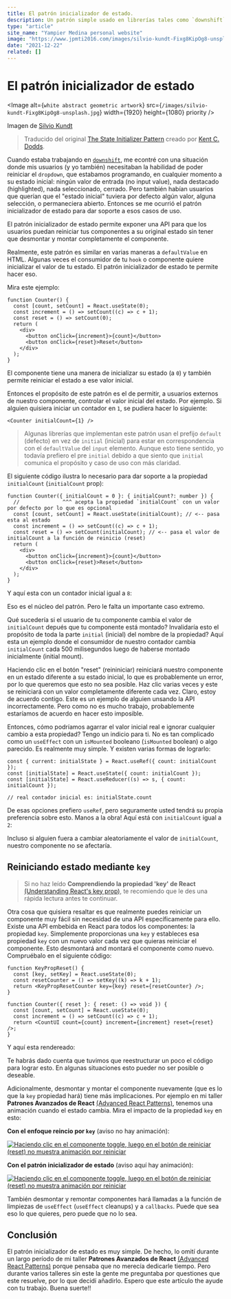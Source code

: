 ```yaml
---
title: El patrón inicializador de estado.
description: Un patrón simple usado en librerías tales como `downshift` y `ReachUI` para habilitar usauarios de un componente/hook, la inicialización o reinicio de tu estado a ese valor inicial.
type: "article"
site_name: "Yampier Medina personal website"
image: "https://www.jpmti2016.com/images/silvio-kundt-Fixg8KipOg8-unsplash.jpg"
date: "2021-12-22"
related: []
---
```


# El patrón inicializador de estado

<Image
  alt={`white abstract geometric artwork`}
  src={`/images/silvio-kundt-Fixg8KipOg8-unsplash.jpg`}
  width={1920}
  height={1080}
  priority
/>

Imagen de [Silvio Kundt](https://unsplash.com/photos/Fixg8KipOg8)

> Traducido del original [The State Initializer Pattern](https://kentcdodds.com/blog/the-state-initializer-pattern)
> creado por [Kent C. Dodds](https://kentcdodds.com/).

Cuando estaba trabajando en [`downshift`](https://github.com/downshift-js/downshift),
me econtré con una situación donde mis usuarios (y yo también) necesitaban la habilidad de poder
reiniciar el `dropdown`, que estabamos programando, en cualquier momento a su estado inicial: ningún
valor de entrada (no input value), nada destacado (highlighted), nada seleccionado, cerrado. Pero también habían
usuarios que querían que el "estado inicial" tuviera por defecto algún valor, alguna selección,
o permaneciera abierto. Entonces se me ocurrió el patrón inicializador de estado para dar soporte
a esos casos de uso.

El patrón inicializador de estado permite exponer una API para que los usuarios puedan reiniciar tus
componentes a su original estado sin tener que desmontar y montar completamente el componente.

Realmente, este patrón es similar en varias maneras a `defaultValue` en HTML. Algunas veces el
consumidor de tu `hook` o componente quiere inicializar el valor de tu estado. El patrón inicializador
de estado te permite hacer eso.

Mira este ejemplo:

<div className="demo">
  <SimpleCounter />
</div>

```tsx
function Counter() {
  const [count, setCount] = React.useState(0);
  const increment = () => setCount((c) => c + 1);
  const reset = () => setCount(0);
  return (
    <div>
      <button onClick={increment}>{count}</button>
      <button onClick={reset}>Reset</button>
    </div>
  );
}
```

El componente tiene una manera de inicializar su estado (a `0`) y también permite
reiniciar el estado a ese valor inicial.

Entonces el propósito de este patrón es el de permitir, a usuarios externos de
nuestro componente, controlar el valor inicial del estado. Por ejemplo. Si alguien
quisiera iniciar un contador en `1`, se pudiera hacer lo siguiente:

```tsx
<Counter initialCount={1} />
```

> Algunas librerías que implementan este patrón usan el prefijo `default`
> (defecto) en vez de `initial` (inicial) para estar en correspondencia con el `defaultValue`
> del `input` elemento. Aunque esto tiene sentido, yo todavía prefiero el pre
> `initial` debido a que siento que `initial` comunica el propósito y caso de
> uso con más claridad.

El siguiente código ilustra lo necesario para dar soporte a la propiedad `initialCount`
(`initialCount` prop):

```tsx
function Counter({ initialCount = 0 }: { initialCount?: number }) {
  //              ^^^ acepta la propiedad `initialCount` con un valor por defecto por lo que es opcional
  const [count, setCount] = React.useState(initialCount); // <-- pasa esta al estado
  const increment = () => setCount((c) => c + 1);
  const reset = () => setCount(initialCount); // <-- pasa el valor de initialCount a la función de reinicio (reset)
  return (
    <div>
      <button onClick={increment}>{count}</button>
      <button onClick={reset}>Reset</button>
    </div>
  );
}
```

Y aquí esta con un contador inicial igual a `8`:

<div className="demo">
  <InitialCounterAlmostThere initialCount={8} />
</div>

Eso es el núcleo del patrón. Pero le falta un importante caso extremo.

Qué sucedería si el usuario de tu componente cambia el valor de `initialCount` depués
que tu componente está montado? Invalidaría esto el propósito de toda la parte `initial` (inicial)
del nombre de la propiedad? Aquí esta un ejemplo donde el consumidor de nuestro contador
cambia `initialCount` cada 500 milisegundos luego de haberse montado inicialmente (initial mount).

<div className="demo">
  <BugReproduced />
</div>

Haciendo clic en el botón "reset" (reininiciar) reiniciará nuestro componente en un
estado diferente a su estado inicial, lo que es probablemente un error, por lo que
queremos que esto no sea posible. Haz clic varias veces y este se reiniciará con un valor
completamente diferente cada vez. Claro, estoy de acuerdo contigo. Este es un ejemplo de
alguien unsando la API incorrectamente. Pero como no es mucho trabajo, probablemente estaríamos
de acuerdo en hacer esto imposible.

Entonces, cómo podríamos agarrar el valor inicial real e ignorar cualquier cambio a esta
propiedad? Tengo un indicio para ti. No es tan complicado como un `useEffect` con un
`isMounted` booleano (`isMounted` boolean) o algo parecido. Es realmente muy simple. Y
existen varias formas de lograrlo:

```tsx
const { current: initialState } = React.useRef({ count: initialCount });
const [initialState] = React.useState({ count: initialCount });
const [initialState] = React.useReducer((s) => s, { count: initialCount });

// real contador inicial es: initialState.count
```

De esas opciones prefiero `useRef`, pero seguramente usted tendrá su propia preferencia sobre esto.
Manos a la obra! Aquí está con `initialCount` igual a `2`:

<div className="demo">
  <FinishedCounter initialCount={2} />
</div>

Incluso si alguien fuera a cambiar aleatoriamente el valor de `initialCount`, nuestro
componente no se afectaría.

## Reiniciando estado mediante `key`

> Si no haz leído **Comprendiendo la propiedad 'key' de React** [(Understanding React's key prop)](https://kentcdodds.com/blog/understanding-reacts-key-prop), te
> recomiendo que le des una rápida lectura antes te continuar.

Otra cosa que quisiera resaltar es que realmente puedes reiniciar un componente muy fácil sin
necesidad de una API específicamente para ello. Existe una API embebida en React para todos los componentes:
la propiedad `key`. Simplemente proporcionas una `key` y estableces esa propiedad `key` con un nuevo valor cada
vez que quieras reiniciar el componente. Esto desmontará and montará el componente como nuevo. Compruébalo
en el siguiente código:

```tsx
function KeyPropReset() {
  const [key, setKey] = React.useState(0);
  const resetCounter = () => setKey((k) => k + 1);
  return <KeyPropResetCounter key={key} reset={resetCounter} />;
}

function Counter({ reset }: { reset: () => void }) {
  const [count, setCount] = React.useState(0);
  const increment = () => setCount((c) => c + 1);
  return <CountUI count={count} increment={increment} reset={reset} />;
}
```

Y aquí esta rendereado:

<div className="demo">
  <KeyPropReset initialCount={10} />
</div>

Te habrás dado cuenta que tuvimos que reestructurar un poco el código para lograr esto. En algunas
situaciones esto pueder no ser posible o deseable.

Adicionalmente, desmontar y montar el componente nuevamente (que es lo que la `key` propiedad hará) tiene más
implicaciones. Por ejemplo en mi taller **Patrones Avanzados de React** [(Advanced React Patterns)](https://kentcdodds.com/workshops/advanced-react-patterns), tenemos una animación
cuando el estado cambia. Mira el impacto de la propiedad `key` en esto:

**Con el enfoque reincio por `key`** (aviso no hay animación):

[![Haciendo clic en el componente `toggle`, luego en el botón de reiniciar (reset) no muestra animación por reiniciar](https://res.cloudinary.com/kentcdodds-com/image/upload/v1636121505/kentcdodds.com/content/blog/the-state-initializer-pattern/key-reset.gif)](https://advanced-react-patterns-next.netlify.app/isolated/examples/resetting-via-key-prop.tsx)

**Con el patrón inicializador de estado** (aviso aquí hay animación):

[![Haciendo clic en el componente `toggle`, luego en el botón de reiniciar (reset) no muestra animación por reiniciar](https://res.cloudinary.com/kentcdodds-com/image/upload/v1636121497/kentcdodds.com/content/blog/the-state-initializer-pattern/state-initializer-pattern.gif)](https://advanced-react-patterns-next.netlify.app/isolated/final/05.extra-1.tsx)

También desmontar y remontar componentes hará llamadas a la función de limpiezas de `useEffect` (`useEffect` cleanups) y a
`callbacks`. Puede que sea eso lo que quieres, pero puede que no lo sea.

## Conclusión

El patrón inicializador de estado es muy simple. De hecho, lo omití durante un largo período de mi taller **Patrones Avanzados de React** [(Advanced React Patterns)](https://kentcdodds.com/workshops/advanced-react-patterns)
porque pensaba que no merecía dedicarle tiempo. Pero durante varios talleres sin este la
gente me preguntaba por questiones que este resuelve, por lo que decidí añadirlo. Espero que este artículo the ayude con tu trabajo. Buena suerte!!
